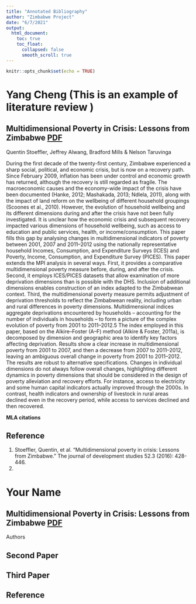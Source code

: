 ```yaml
---
title: "Annotated Bibliography"
author: "Zimbabwe Project"
date: "6/7/2021"
output:
  html_document:
    toc: true
    toc_float:
      collapsed: false
      smooth_scroll: true
---
```


```r
knitr::opts_chunk$set(echo = TRUE)
```

# Yang Cheng (This is an example of literature review ) 

## Multidimensional Poverty in Crisis: Lessons from Zimbabwe [PDF](https://doi-org.ezproxy.lib.vt.edu/10.1080/00220388.2015.1087511)

Quentin Stoeffler, Jeffrey Alwang, Bradford Mills & Nelson Taruvinga

During the first decade of the twenty-first century, Zimbabwe experienced a sharp social, political, and economic crisis, but is now on a recovery path.  Since February 2009, inflation has been under control and economic growth has returned, although the recovery is still regarded as fragile. The macroeconomic causes and the economy-wide impact of the crisis have been documented (Hanke, 2012; Mashakada, 2013; Ndlela, 2011), along with the impact of land reform on the wellbeing of different household groupings (Scoones et al., 2010). However, the evolution of household wellbeing and its different dimensions during and after the crisis have not been fully investigated. It is unclear how the economic crisis and subsequent recovery impacted various dimensions of household wellbeing, such as access to education and public services, health, or income/consumption. This paper fills this gap by analysing changes in multidimensional indicators of poverty between 2001, 2007 and 2011–2012 using the nationally representative household Incomes, Consumption, and Expenditure Surveys (ICES) and Poverty, Income, Consumption, and Expenditure Survey (PICES). This paper extends the MPI analysis in several ways. First, it provides a comparative multidimensional poverty measure before, during, and after the crisis. Second, it employs ICES/PICES datasets that allow examination of more deprivation dimensions than is possible with the DHS. Inclusion of additional dimensions enables construction of an index adapted to the Zimbabwean context. Third, the multidimensional poverty measure permits adjustment of deprivation thresholds to reflect the Zimbabwean reality, including urban and rural differences in poverty dimensions. Multidimensional indices aggregate deprivations encountered by households – accounting for the number of individuals in households – to form a picture of the complex evolution of poverty from 2001 to 2011–2012.5 The index employed in this paper, based on the Alkire–Foster (A–F) method (Alkire & Foster, 2011a), is decomposed by dimension and geographic area to identify key factors affecting deprivation. Results show a clear increase in multidimensional poverty from 2001 to 2007, and then a decrease from 2007 to 2011–2012, leaving an ambiguous overall change in poverty from 2001 to 2011–2012. The results are robust to alternative specifications. Changes in individual dimensions do not always follow overall changes, highlighting different dynamics in poverty dimensions that should be considered in the design of poverty alleviation and recovery efforts. For instance, access to electricity and some human capital indicators actually improved through the 2000s. In contrast, health indicators and ownership of livestock in rural areas declined even in the recovery period, while access to services declined and then recovered.



**MLA citations**

## Reference 
1. Stoeffler, Quentin, et al. "Multidimensional poverty in crisis: Lessons from Zimbabwe." The journal of development studies 52.3 (2016): 428-446.
2. 





# Your Name
## Multidimensional Poverty in Crisis: Lessons from Zimbabwe [PDF](https://doi-org.ezproxy.lib.vt.edu/10.1080/00220388.2015.1087511)

Authors

## Second Paper

## Third Paper

## Reference




